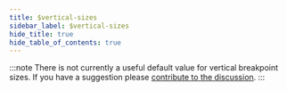 ```yaml
---
title: $vertical-sizes
sidebar_label: $vertical-sizes
hide_title: true
hide_table_of_contents: true
---
```


<DocPage fieldName="vertical-sizes" fieldType="variable" spec={Spec} />

:::note
There is not currently a useful default value for vertical breakpoint sizes. If you have a suggestion please [contribute to the discussion](https://github.com/roydukkey/sass-fairy/issues/1).
:::
